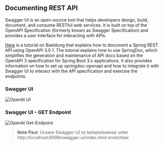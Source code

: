 ## Documenting REST API

Swagger UI is an open-source tool that helps developers design, build, document, and consume RESTful web services.
It is built on top of the OpenAPI Specification (formerly known as Swagger Specification) and provides a user interface for interacting with APIs.

[Here](https://www.baeldung.com/spring-rest-openapi-documentation) is a tutorial on Baeldung that explains how to document a Spring REST API using OpenAPI 3.0 1. The tutorial explains how to use SpringDoc, which simplifies the generation and maintenance of API docs based on the OpenAPI 3 specification for Spring Boot 3.x applications. It also provides information on how to set up springdoc-openapi and how to integrate it with Swagger UI to interact with the API specification and exercise the endpoints.

### Swagger UI

![OpenAi UI](public/images/swagger.png)

### Swagger UI - GET Endpoint

![OpenAi Get-Endpoint](public/images/swaggerapi.png)

> **Note Paul:** Unsere Swagger-UI ist beispielsweise unter http://localhost:8098/swagger-ui/index.html erreichbar.
